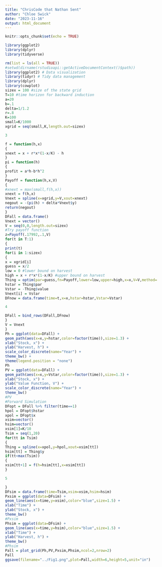```yaml
---
title: "ChrisCode that Nathan Sent"
author: "Chloe Swick"
date: "2023-11-16"
output: html_document
---
```


```r
knitr::opts_chunk$set(echo = TRUE)
```

```r
library(ggplot2)
library(dplyr)
library(tidyverse)
```


```r
rm(list = ls(all = TRUE))
#setwd(dirname(rstudioapi::getActiveDocumentContext()$path))
library(ggplot2) # Data visualization
library(tidyr) # Tidy data management
library(dplyr)
library(cowplot)
sizex = 100 #size of the state grid
T=10 #time horizon for backward induction
a=20
b=.1
delta=1/1.2
r=.8
K=100
small=K/1000
xgrid = seq(small,K,length.out=sizex)

3

f = function(h,x)
{
xnext = x + r*x*(1-x/K) - h
}
pi = function(h)
{
profit = a*h-b*h^2
}
Payoff = function(h,x,V)
{
#xnext = max(small,f(h,x))
xnext = f(h,x)
Vnext = spline(x=xgrid,y=V,xout=xnext)
negout = -(pi(h) + delta*Vnext$y)
return(negout)
}
DFall = data.frame()
Vnext = vector()
V = seq(0,0,length.out=sizex)
#Try payoff function
z=Payoff(.17992,.1,V)
for(t in T:1)
{
print(t)
for(i in 1:sizex)
{
x = xgrid[i]
guess = x/2
low = 0 #lower bound on harvest
high = x + r*x*(1-x/K) #upper bound on harvest
Thing = optim(par=guess,fn=Payoff,lower=low,upper=high,x=x,V=V,method=’L-BFGS-B’)
hstar = Thing$par
Vstar = -Thing$value
Vnext[i] = Vstar
DFnow = data.frame(time=t,x=x,hstar=hstar,Vstar=Vstar)

4

DFall = bind_rows(DFall,DFnow)
}
V = Vnext
}
Ph = ggplot(data=DFall) +
geom_path(aes(x=x,y=hstar,color=factor(time)),size=1.3) +
xlab("Stock, x") +
ylab("Harvest, h") +
scale_color_discrete(name="Year") +
theme_bw() +
theme(legend.position = "none")
Ph
PV = ggplot(data=DFall) +
geom_path(aes(x=x,y=Vstar,color=factor(time)),size=1.3) +
xlab("Stock, x") +
ylab("Value Function, V") +
scale_color_discrete(name="Year") +
theme_bw()
#PV
#Forward Simulation
DFopt = DFall %>% filter(time==1)
hpol = DFopt$hstar
xpol = DFopt$x
xsim=vector()
hsim=vector()
xsim[1]=K/10
Tsim = seq(1,20)
for(tt in Tsim)
{
Thing = spline(x=xpol,y=hpol,xout=xsim[tt])
hsim[tt] = Thing$y
if(tt<max(Tsim))
{
xsim[tt+1] = f(h=hsim[tt],x=xsim[tt])
}

5

}
DFsim = data.frame(time=Tsim,xsim=xsim,hsim=hsim)
Pxsim = ggplot(data=DFsim) +
geom_line(aes(x=time,y=xsim),color="blue",size=1.5) +
xlab("Time") +
ylab("Stock, x") +
theme_bw()
#Pxsim
Phsim = ggplot(data=DFsim) +
geom_line(aes(x=time,y=hsim),color="blue",size=1.5) +
xlab("Time") +
ylab("Harvest, h") +
theme_bw()
#Phsim
Pall = plot_grid(Ph,PV,Pxsim,Phsim,ncol=2,nrow=2)
Pall
ggsave(filename="../Fig1.png",plot=Pall,width=6,height=5,unit="in")
```





















